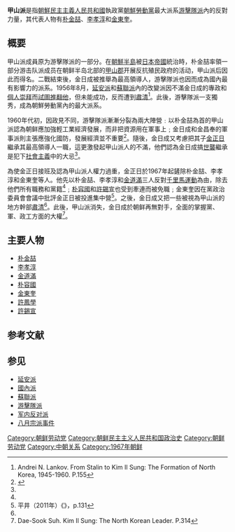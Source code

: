 {{noteTA
|G1=Country
|1=zh:北朝鮮; zh-cn:朝鲜; zh-tw:朝鮮; zh-hk:朝鮮; zh-sg:朝鲜;
}}
{{Infobox Korean name
|hangul = 갑산파
|hanja = 甲山派
|rr = Gapsanpa
|mr = Kapsanp'a
}}
'''甲山派'''是指[[朝鮮民主主義人民共和國|朝鮮民主主義人民共和國]]執政黨[[朝鮮勞動黨|朝鮮勞動黨]]最大派系[[游擊隊派|游擊隊派]]內的反對力量，其代表人物有[[朴金喆|朴金喆]]、[[李孝淳|李孝淳]]和[[金東奎|金東奎]]。

==概要==
甲山派成員原为游擊隊派的一部分。在[[朝鮮半島|朝鮮半島]]被[[日本帝國|日本帝國]]統治時，朴金喆率領一部分游击队派成员在朝鲜半岛北部的[[甲山郡|甲山郡]]开展反抗殖民政府的活动，甲山派后因此而得名。二戰結束後，金日成被推舉為最高領導人，游擊隊派也因而成為國內最有影響力的派系。1956年8月，[[延安派|延安派]]和[[蘇聯派|蘇聯派]]內的改變派因不滿金日成的專政和[[個人崇拜|個人崇拜]]而[[八月宗派事件|試圖推翻他]]，但未能成功，反而遭到[[肅清|肅清]]<ref>Andrei N. Lankov. From Stalin to Kim Il Sung: The Formation of North Korea, 1945-1960. P.155</ref>。此後，游擊隊派一支獨秀，成為朝鮮勞動黨內的最大派系。

1960年代初，因政見不同，游擊隊派漸漸分裂為兩大陣營﹕以朴金喆為首的甲山派認為朝鲜應加強輕工業經濟發展，而非把資源用在軍事上﹔金日成和金昌奉的軍事派則主張應強化國防，發展經濟並不重要<ref name="dwnews">{{Cite web |url=http://history.dwnews.com/big5/news/2012-09-14/58846225-all.html |title=历史回顧：金日成開展的党內鬥爭 |access-date=2013-11-12 |archive-url=https://web.archive.org/web/20131112060404/http://history.dwnews.com/big5/news/2012-09-14/58846225-all.html |archive-date=2013-11-12 |dead-url=yes }}</ref>。隨後，金日成又考慮把其子[[金正日|金正日]]繼承其最高領導人一職，這更激發起甲山派人的不滿，他們認為金日成搞[[世襲|世襲]]繼承是犯下[[社會主義|社會主義]]中的大忌<ref name="dwnews"/>。

為使金正日接班及認為甲山派人權力過重，金正日於1967年起鏟除朴金喆、李孝淳和金東奎等人。他先以朴金喆、李孝淳和[[金道滿|金道滿]]三人反對[[千里馬運動|千里馬運動]]為由，除去他們所有職務和黨籍<ref name="dwnews"/>﹔[[朴容國|朴容國]]和[[許錫宣|許錫宣]]也受到牽連而被免職﹔金東奎因在黨政治委員會會議中批評金正日被投進集中營<ref>平井（2011年）《{{lang|ja|朝鮮の指導體制と後継}}》，p.131</ref>。之後，金日成又把一些被視為甲山派的地方幹部[[肅清|肅清]]<ref name="dwnews"/>。此後，甲山派消失，金日成於朝鲜再無對手，全面的掌握黨、軍、政工方面的大權<ref>Dae-Sook Suh. Kim Il Sung: The North Korean Leader. P.314</ref>。

==主要人物==
*[[朴金喆|朴金喆]]
*[[李孝淳|李孝淳]]
*[[金道滿|金道滿]]
*[[朴容國|朴容國]]
*[[金東奎|金東奎]]
*[[許鳳學|許鳳學]]
*[[許錫宣|許錫宣]]

== 参考文献 ==
{{Reflist}}

== 参见 ==
*[[延安派|延安派]]
*[[南朝鲜劳动党|國內派]]
*[[蘇聯派|蘇聯派]]
*[[游擊隊派|游擊隊派]]
*[[军内反对派|军内反对派]]
*[[八月宗派事件|八月宗派事件]]

[[Category:朝鲜劳动党|Category:朝鲜劳动党]]
[[Category:朝鲜民主主义人民共和国政治史|Category:朝鲜民主主义人民共和国政治史]]
[[Category:朝鲜劳动党|Category:朝鲜劳动党]]
[[Category:中朝关系|Category:中朝关系]]
[[Category:1967年朝鲜|Category:1967年朝鲜]]